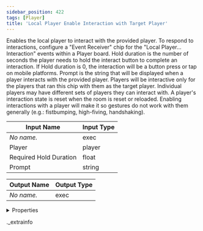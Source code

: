 ```yaml
---
sidebar_position: 422
tags: [Player]
title: 'Local Player Enable Interaction with Target Player'
---
```


Enables the local player to interact with the provided player. To respond to interactions, configure a "Event Receiver" chip for the "Local Player... Interaction" events within a Player board. Hold duration is the number of seconds the player needs to hold the interact button to complete an interaction. If Hold duration is 0, the interaction will be a button press or tap on mobile platforms. Prompt is the string that will be displayed when a player interacts with the provided player.  Players will be interactive only for the players that ran this chip with them as the target player. Individual players may have different sets of players they can interact with. A player's interaction state is reset when the room is reset or reloaded. Enabling interactions with a player will make it so gestures do not work with them generally (e.g.: fistbumping, high-fiving, handshaking).



<IChip uuid="47455638-8ac9-4b9c-8201-20a12d43d513" />

| Input Name | Input Type |
|-----------|-----------|
| *No name.* | exec |
| Player | player |
| Required Hold Duration | float |
| Prompt | string |

| Output Name | Output Type |
|-----------|-----------|
| *No name.* | exec |


<details>
  <summary>Properties</summary>
  <div>
    <div>
    <table>
      <thead>
        <tr>
          <th>Room availability:</th>
          <th>Available everywhere</th>
        </tr>
        <tr>
          <th>Is beta required?</th>
          <th>No</th>
        </tr>
        <tr>
          <th>Is this chip a trolling risk?</th>
          <th>No</th>
        </tr>
        <tr>
          <th>Is this chip a role assignment risk?</th>
          <th>No</th>
        </tr>
        <tr>
          <th>Chip UUID</th>
          <th>47455638-8ac9-4b9c-8201-20a12d43d513</th>
        </tr>
      </thead>
    </table>
    </div>
  </div>
</details>

._extrainfo